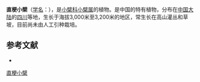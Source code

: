 {{Speciesbox
| name = 直梗小檗
| status = 
| status_system = 
| image =
| genus = Berberis
| species = asmyana
| authority = Schneid.
}}

'''直梗小檗'''（[[学名|学名]]：{{lang|la|''Berberis asmyana''}}），是[[小檗科|小檗科]][[小檗属|小檗属]]的植物。是中国的特有植物，分布在[[中国大陆|中国大陆]]的[[四川|四川]]等地，生长于海拔3,000米至3,200米的地区，常生长在高山灌丛和草坡，目前尚未由人工引种栽培。

== 参考文献 ==
<div class="references-small">
* {{cite web| url =http://www.bioinfo.cn/db05/KmzwSpecies.php?action=view&id=1260| title =直梗小檗| work =《中国高等植物数据库全库》| publisher =中国科学院微生物研究所| author =昆明植物研究所| accessdate =2009-02-22| deadurl =yes| archiveurl =https://web.archive.org/web/20160305050101/http://www.bioinfo.cn/db05/KmzwSpecies.php?action=view&id=1260| archivedate =2016-03-05}}
</div>
{{Taxonbar|from=Q15225393}}

[[Category:小檗属|直梗小檗]]

{{植物小作品}}